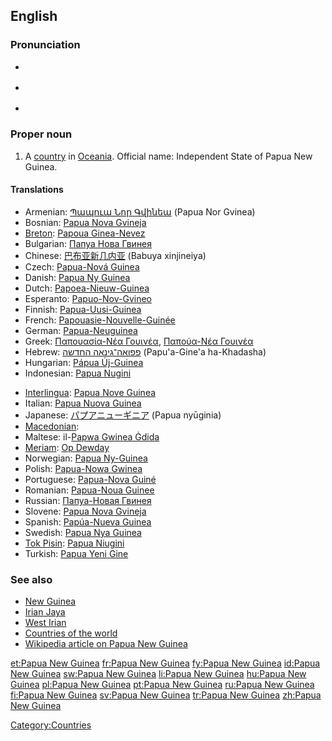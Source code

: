 {{wikipedia}}
==English==

===Pronunciation===
* {{a|UK}} {{IPA|/ˈpæ.puː.ə ˌnjuː ˈgɪ.ni/|/ˈpæ.pjuː.ə ˌnjuː ˈgɪ.ni/}}
* {{a|US}} {{IPA|/ˈpæ.pu.ə ˌnu ˈgɪ.ni/}}
* {{audio|en-us-Papua New Guinea.ogg|Audio (US)}}

===Proper noun===
{{en-proper noun|sg=[[Papua]] [[New Guinea]]}}

# A [[country]] in [[Oceania]]. Official name: Independent State of Papua New Guinea.

====Translations====
{{trans-top|country in Oceania}}
* Armenian: [[Պապուա Նոր Գվինեա]] (Papua Nor Gvinea)
* Bosnian: [[Papua Nova Gvineja]] {{f}}
* [[Breton]]: [[Papoua Ginea-Nevez]]
* Bulgarian: [[Папуа Нова Гвинея]]
* Chinese: [[巴布亚新几内亚]] (Babuya xinjineiya)
* Czech: [[Papua-Nová Guinea]] {{f}}
* Danish: [[Papua Ny Guinea]]
* Dutch: [[Papoea-Nieuw-Guinea]]
* Esperanto: [[Papuo-Nov-Gvineo]]
* Finnish: [[Papua-Uusi-Guinea]]
* French: [[Papouasie-Nouvelle-Guinée]] {{f}}
* German: [[Papua-Neuguinea]]
* Greek: [[Παπουασία-Νέα Γουινέα]], [[Παπούα-Νέα Γουινέα]]
* Hebrew: [[פפואה־גינאה החדשה]] (Papu'a-Gine'a ha-Khadasha)
* Hungarian: [[Pápua Új-Guinea]]
* Indonesian: [[Papua Nugini]]
{{trans-mid}}
* [[Interlingua]]: [[Papua Nove Guinea]]
* Italian: [[Papua Nuova Guinea]]
* Japanese: [[パプアニューギニア]] (Papua nyūginia)
* [[Macedonian]]: {{t|mk|Папуа Нова Гвинеја|f|tr=Papúa Nóva Gvinéja|sc=Cyrl}}
* Maltese: il-[[Papwa Gwinea Ġdida]]
* [[Meriam]]: [[Op Dewday]]
* Norwegian: [[Papua Ny-Guinea]]
* Polish: [[Papua-Nowa Gwinea]]
* Portuguese: [[Papua-Nova Guiné]]
* Romanian: [[Papua-Noua Guinee]] {{f}}
* Russian: [[Папуа-Новая Гвинея]]
* Slovene: [[Papua Nova Gvineja]] {{f}}
* Spanish: [[Papúa-Nueva Guinea]]
* Swedish: [[Papua Nya Guinea]]
* [[Tok Pisin]]: [[Papua Niugini]]
* Turkish: [[Papua Yeni Gine]]
{{trans-bottom}}

===See also===
* [[New Guinea]]
* [[Irian Jaya]]
* [[West Irian]]
* [[Appendix:Countries of the world|Countries of the world]]
* [[w:Papua New Guinea|Wikipedia article on Papua New Guinea]]

[[Category:Countries]]

[[et:Papua New Guinea]]
[[fr:Papua New Guinea]]
[[fy:Papua New Guinea]]
[[id:Papua New Guinea]]
[[sw:Papua New Guinea]]
[[li:Papua New Guinea]]
[[hu:Papua New Guinea]]
[[pl:Papua New Guinea]]
[[pt:Papua New Guinea]]
[[ru:Papua New Guinea]]
[[fi:Papua New Guinea]]
[[sv:Papua New Guinea]]
[[tr:Papua New Guinea]]
[[zh:Papua New Guinea]]